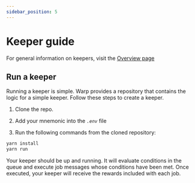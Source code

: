 ```yaml
---
sidebar_position: 5
---
```


# Keeper guide

For general information on keepers, visit the [Overview page](./how/overview.mdx)

## Run a keeper

Running a keeper is simple. Warp provides a repository that contains the logic for a simple keeper. Follow these steps to create a keeper. 

1. Clone the repo.

2. Add your mnemonic into the _`.env`_ file

3. Run the following commands from the cloned repository:

```sh Commands
yarn install
yarn run
```

Your keeper should be up and running. It will evaluate conditions in the queue and execute job messages whose conditions have been met. Once executed, your keeper will receive the rewards included with each job. 

